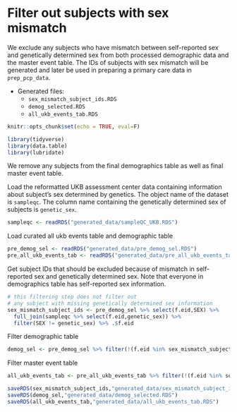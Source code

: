 # Filter out subjects with sex mismatch {#exclude-sex-mismatch-subjects}

We exclude any subjects who have mismatch between self-reported sex and genetically determined sex from both processed demographic data and the master event table. The IDs of subjects with sex mismatch will be generated and later be used in preparing a primary care data in `prep_pcp_data`.

* Generated files: 
  - `sex_mismatch_subject_ids.RDS`
  - `demog_selected.RDS`
  - `all_ukb_events_tab.RDS`

```r
knitr::opts_chunk$set(echo = TRUE, eval=F)
```

```r
library(tidyverse)
library(data.table)
library(lubridate)
```

We remove any subjects from the final demographics table as well as final master event table.\par

Load the reformatted UKB assessment center data containing information about subject's sex determined by genetics. The object name of the dataset is `sampleqc`. The column name containing the genetically determined sex of subjects is `genetic_sex`. 
```r
sampleqc <- readRDS("generated_data/sampleQC_UKB.RDS")
```

Load curated all ukb events table and demographic table
```r
pre_demog_sel <- readRDS("generated_data/pre_demog_sel.RDS")
pre_all_ukb_events_tab <- readRDS("generated_data/pre_all_ukb_events_tab.RDS")
```

Get subject IDs that should be excluded because of mismatch in self-reported sex and genetically determined sex. Note that everyone in demographics table has self-reported sex information.
```r
# this filtering step does not filter out 
# any subject with missing genetically determined sex information
sex_mismatch_subject_ids <- pre_demog_sel %>% select(f.eid,SEX) %>% 
  full_join(sampleqc %>% select(f.eid,genetic_sex)) %>% 
  filter(SEX != genetic_sex) %>% .$f.eid 
```

Filter demographic table
```r
demog_sel <- pre_demog_sel %>% filter(!(f.eid %in% sex_mismatch_subject_ids))
```

Filter master event table
```r
all_ukb_events_tab <- pre_all_ukb_events_tab %>% filter(!(f.eid %in% sex_mismatch_subject_ids))
```

```r
saveRDS(sex_mismatch_subject_ids,"generated_data/sex_mismatch_subject_ids.RDS")
saveRDS(demog_sel,"generated_data/demog_selected.RDS")
saveRDS(all_ukb_events_tab,"generated_data/all_ukb_events_tab.RDS")
```











